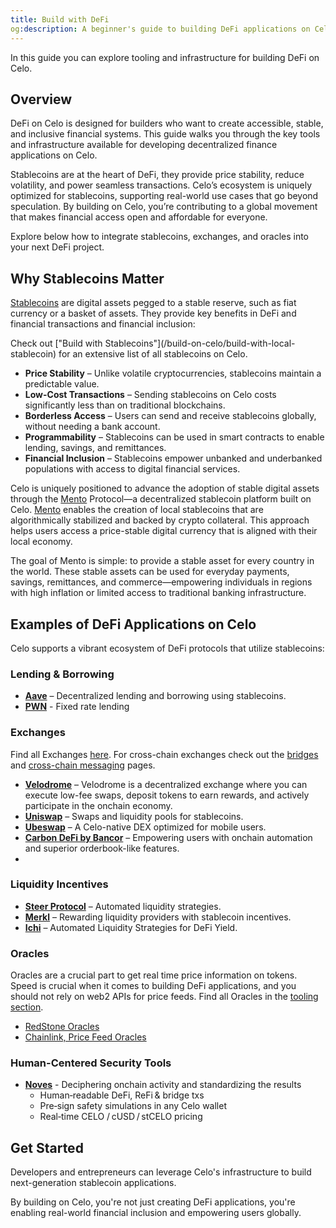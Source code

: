 ```yaml
---
title: Build with DeFi
og:description: A beginner's guide to building DeFi applications on Celo
---
```


In this guide you can explore tooling and infrastructure for building DeFi on Celo.

## Overview  

DeFi on Celo is designed for builders who want to create accessible, stable, and inclusive financial systems. This guide walks you through the key tools and infrastructure available for developing decentralized finance applications on Celo.

Stablecoins are at the heart of DeFi, they provide price stability, reduce volatility, and power seamless transactions. Celo’s ecosystem is uniquely optimized for stablecoins, supporting real-world use cases that go beyond speculation. By building on Celo, you’re contributing to a global movement that makes financial access open and affordable for everyone.

Explore below how to integrate stablecoins, exchanges, and oracles into your next DeFi project.

## Why Stablecoins Matter  

[Stablecoins](/build-on-celo/build-with-local-stablecoin) are digital assets pegged to a stable reserve, such as fiat currency or a basket of assets. They provide key benefits in DeFi and financial transactions and financial inclusion:  

<Info>
Check out ["Build with Stablecoins"](/build-on-celo/build-with-local-stablecoin) for an extensive list of all stablecoins on Celo.
</Info>

- **Price Stability** – Unlike volatile cryptocurrencies, stablecoins maintain a predictable value.  
- **Low-Cost Transactions** – Sending stablecoins on Celo costs significantly less than on traditional blockchains.  
- **Borderless Access** – Users can send and receive stablecoins globally, without needing a bank account.  
- **Programmability** – Stablecoins can be used in smart contracts to enable lending, savings, and remittances.  
- **Financial Inclusion** – Stablecoins empower unbanked and underbanked populations with access to digital financial services.  

Celo is uniquely positioned to advance the adoption of stable digital assets through the [Mento](https://www.mento.org/) Protocol—a decentralized stablecoin platform built on Celo. [Mento](https://www.mento.org/) enables the creation of local stablecoins that are algorithmically stabilized and backed by crypto collateral. This approach helps users access a price-stable digital currency that is aligned with their local economy.

The goal of Mento is simple: to provide a stable asset for every country in the world. These stable assets can be used for everyday payments, savings, remittances, and commerce—empowering individuals in regions with high inflation or limited access to traditional banking infrastructure.

## Examples of DeFi Applications on Celo  

Celo supports a vibrant ecosystem of DeFi protocols that utilize stablecoins:  

### Lending & Borrowing  

- **[Aave](https://aave.com/)** – Decentralized lending and borrowing using stablecoins.
- **[PWN](https://pwn.xyz/)**  - Fixed rate lending

### Exchanges

Find all Exchanges [here](/home/exchanges). For cross-chain exchanges check out the [bridges](/developer/bridges) and [cross-chain messaging](/developer/bridges/cross-chain-messaging) pages. 

- **[Velodrome](https://velodrome.finance/)** – Velodrome is a decentralized exchange where you can execute low-fee swaps, deposit tokens to earn rewards, and actively participate in the onchain economy.
- **[Uniswap](https://app.uniswap.org/)** – Swaps and liquidity pools for stablecoins.  
- **[Ubeswap](https://ubeswap.org/)** – A Celo-native DEX optimized for mobile users.  
- **[Carbon DeFi by Bancor](https://www.carbondefi.xyz/)** – Empowering users with onchain automation and superior orderbook-like features. 
- 

### Liquidity Incentives  

- **[Steer Protocol](https://steer.finance/)** – Automated liquidity strategies.  
- **[Merkl](https://app.merkl.xyz/)** – Rewarding liquidity providers with stablecoin incentives.
- **[Ichi](https://www.ichi.org/)** – Automated Liquidity Strategies for DeFi Yield.

### Oracles

Oracles are a crucial part to get real time price information on tokens. Speed is crucial when it comes to building DeFi applications, and you should not rely on web2 APIs for price feeds. Find all Oracles in the [tooling section](/developer/oracles).

- [RedStone Oracles](/developer/oracles/redstone)
- [Chainlink, Price Feed Oracles](https://docs.chain.link/data-feeds/price-feeds/addresses?network=celo)

### Human-Centered Security Tools

- **[Noves](https://docs.noves.fi/reference/api-overview)** - Deciphering onchain activity and standardizing the results
  - Human‑readable DeFi, ReFi & bridge txs
  - Pre‑sign safety simulations in any Celo wallet
  - Real‑time CELO / cUSD / stCELO pricing

## Get Started  

Developers and entrepreneurs can leverage Celo's infrastructure to build next-generation stablecoin applications.  

By building on Celo, you're not just creating DeFi applications, you're enabling real-world financial inclusion and empowering users globally.  